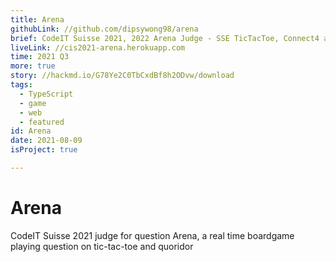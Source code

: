 ```yaml
---
title: Arena
githubLink: //github.com/dipsywong98/arena
brief: CodeIT Suisse 2021, 2022 Arena Judge - SSE TicTacToe, Connect4 and Quoridor
liveLink: //cis2021-arena.herokuapp.com
time: 2021 Q3
more: true
story: //hackmd.io/G78Ye2C0TbCxdBf8h2ODvw/download
tags:
  - TypeScript
  - game
  - web
  - featured
id: Arena
date: 2021-08-09
isProject: true

---
```



# Arena

CodeIT Suisse 2021 judge for question Arena, a real time boardgame playing question on tic-tac-toe and quoridor


    